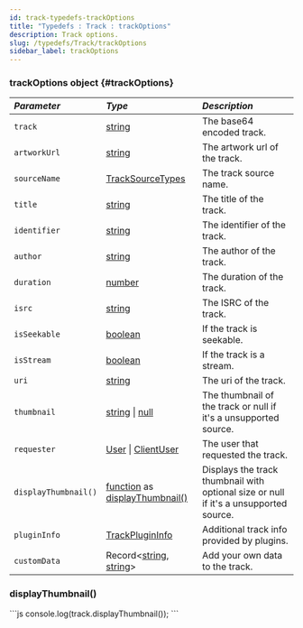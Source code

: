 ```yaml
---
id: track-typedefs-trackOptions
title: "Typedefs : Track : trackOptions"
description: Track options.
slug: /typedefs/Track/trackOptions
sidebar_label: trackOptions
---
```



### trackOptions <span className="info badge">object</span> {#trackOptions}

| <i className="fa-solid fa-hashtag"/> Parameter | <i className="fa-solid fa-font"/> Type                                                                                                                                                                        | <i className="fa-solid fa-list"/> Description                                         |
| :--------------------------------------------- | :------------------------------------------------------------------------------------------------------------------------------------------------------------------------------------------------------------ | :------------------------------------------------------------------------------------ |
| `track`                                        | [string](https://developer.mozilla.org/en-US/docs/Web/JavaScript/Reference/Global_Objects/String)                                                                                                             | The base64 encoded track.                                                             |
| `artworkUrl`                                   | [string](https://developer.mozilla.org/en-US/docs/Web/JavaScript/Reference/Global_Objects/String)                                                                                                             | The artwork url of the track.                                                         |
| `sourceName`                                   | [TrackSourceTypes](../../Enums/TrackSourceTypes.mdx)                                                                                                                                                             | The track source name.                                                                |
| `title`                                        | [string](https://developer.mozilla.org/en-US/docs/Web/JavaScript/Reference/Global_Objects/String)                                                                                                             | The title of the track.                                                               |
| `identifier`                                   | [string](https://developer.mozilla.org/en-US/docs/Web/JavaScript/Reference/Global_Objects/String)                                                                                                             | The identifier of the track.                                                          |
| `author`                                       | [string](https://developer.mozilla.org/en-US/docs/Web/JavaScript/Reference/Global_Objects/String)                                                                                                             | The author of the track.                                                              |
| `duration`                                     | [number](https://developer.mozilla.org/en-US/docs/Web/JavaScript/Reference/Global_Objects/Number)                                                                                                             | The duration of the track.                                                            |
| `isrc`                                         | [string](https://developer.mozilla.org/en-US/docs/Web/JavaScript/Reference/Global_Objects/String)                                                                                                             | The ISRC of the track.                                                                |
| `isSeekable`                                   | [boolean](https://developer.mozilla.org/en-US/docs/Web/JavaScript/Reference/Global_Objects/Boolean)                                                                                                           | If the track is seekable.                                                             |
| `isStream`                                     | [boolean](https://developer.mozilla.org/en-US/docs/Web/JavaScript/Reference/Global_Objects/Boolean)                                                                                                           | If the track is a stream.                                                             |
| `uri`                                          | [string](https://developer.mozilla.org/en-US/docs/Web/JavaScript/Reference/Global_Objects/String)                                                                                                             | The uri of the track.                                                                 |
| `thumbnail`                                    | [string](https://developer.mozilla.org/en-US/docs/Web/JavaScript/Reference/Global_Objects/String) \| [null](https://developer.mozilla.org/en-US/docs/Web/JavaScript/Reference/Global_Objects/Null)            | The thumbnail of the track or null if it's a unsupported source.                      |
| `requester`                                    | [User](https://discord.js.org/docs/packages/discord.js/14.17.3/User:Class) \| [ClientUser](https://discord.js.org/docs/packages/discord.js/14.17.3/ClientUser:Class)                                          | The user that requested the track.                                                    |
| `displayThumbnail()`                           | [function](https://developer.mozilla.org/en-US/docs/Web/JavaScript/Reference/Global_Objects/Function) as [displayThumbnail()](#displaythumbnail)                                                              | Displays the track thumbnail with optional size or null if it's a unsupported source. |
| `pluginInfo`                                   | [TrackPluginInfo](./trackPluginInfo.mdx#trackPluginInfo)                                                                                                                                                                           | Additional track info provided by plugins.                                            |
| `customData`                                   | Record\<[string](https://developer.mozilla.org/en-US/docs/Web/JavaScript/Reference/Global_Objects/String), [string](https://developer.mozilla.org/en-US/docs/Web/JavaScript/Reference/Global_Objects/String)> | Add your own data to the track.                                                       |

### displayThumbnail()

<Tabs>
    <TabItem value="Example usage" label="Example usage" default>
        ```js
        console.log(track.displayThumbnail());
        ```
    </TabItem>
</Tabs>